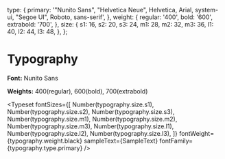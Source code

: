 
<Meta title="Theme/Typography" />

  type: {
    primary: '"Nunito Sans", "Helvetica Neue", Helvetica, Arial, system-ui, "Segoe UI", Roboto, sans-serif',
  },
  weight: {
    regular: '400',
    bold: '600',
    extrabold: '700',
  },
  size: {
    s1: 16,
    s2: 20,
    s3: 24,
    m1: 28,
    m2: 32,
    m3: 36,
    l1: 40,
    l2: 44,
    l3: 48,
  },
};


# Typography

**Font:** Nunito Sans

**Weights:** 400(regular), 600(bold), 700(extrabold)

<Typeset
  fontSizes={[
    Number(typography.size.s1),
    Number(typography.size.s2),
    Number(typography.size.s3),
    Number(typography.size.m1),
    Number(typography.size.m2),
    Number(typography.size.m3),
    Number(typography.size.l1),
    Number(typography.size.l2),
    Number(typography.size.l3),
  ]}
  fontWeight={typography.weight.black}
  sampleText={SampleText}
  fontFamily={typography.type.primary}
/>